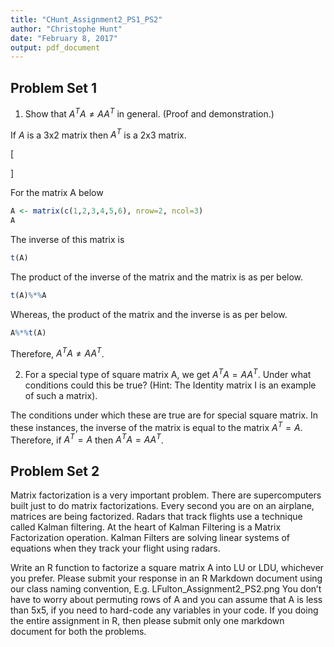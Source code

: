 ```yaml
---
title: "CHunt_Assignment2_PS1_PS2"
author: "Christophe Hunt"
date: "February 8, 2017"
output: pdf_document
---
```


## Problem Set 1 

1. Show that $A^TA\neq AA^T$ in general. (Proof and demonstration.)

If $A$ is a 3x2 matrix then $A^T$ is a 2x3 matrix. 

\[
\begin{bmatrix}
    x_{11} & x_{12} & \dots  & x_{1n} \\
    x_{21} & x_{22} & \dots  & x_{2n} \\
    \vdots & \vdots & \ddots & \vdots \\
    x_{d1} & x_{d2} & \dots  & x_{dn}
\end{bmatrix}
\]

For the matrix A below
```r
A <- matrix(c(1,2,3,4,5,6), nrow=2, ncol=3)
A
```

The inverse of this matrix is 
```r
t(A)
```

The product of the inverse of the matrix and the matrix is as per below.
```r
t(A)%*%A
```

Whereas, the product of the matrix and the inverse is as per below. 

```r
A%*%t(A)
```

Therefore, $A^TA\neq AA^T$. 

2. For a special type of square matrix A, we get $A^TA= AA^T$. Under what conditions could this be true? (Hint: The Identity matrix I is an example of such a matrix).

The conditions under which these are true are for special square matrix. In these instances, the inverse of the matrix is equal to the matrix $A^T = A$. Therefore, if $A^T = A$ then $A^TA= AA^T$. 


## Problem Set 2 

Matrix factorization is a very important problem. There are supercomputers built just to do matrix factorizations. Every second you are on an airplane, matrices are being factorized. Radars that track flights use a technique called Kalman filtering. At the heart of Kalman Filtering is a Matrix Factorization operation. Kalman Filters are solving linear systems of equations when they track your flight using radars. 

Write an R function to factorize a square matrix A into LU or LDU, whichever you prefer. Please submit your response in an R Markdown document using our class naming convention, E.g. LFulton_Assignment2_PS2.png You don't have to worry about permuting rows of A and you can assume that A is less than 5x5, if you need to hard-code any variables in your code. If you doing the entire assignment in R, then please submit only one markdown document for both the problems.

```r


```





